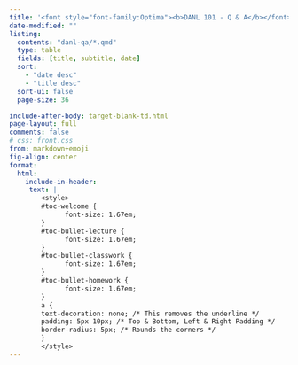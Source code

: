 ```yaml
---
title: '<font style="font-family:Optima"><b>DANL 101 - Q & A</b></font>'
date-modified: ""
listing:
  contents: "danl-qa/*.qmd"
  type: table
  fields: [title, subtitle, date]
  sort: 
    - "date desc"
    - "title desc"  
  sort-ui: false
  page-size: 36

include-after-body: target-blank-td.html
page-layout: full
comments: false
# css: front.css
from: markdown+emoji
fig-align: center
format: 
  html:
    include-in-header:
     text: |
        <style>
        #toc-welcome {
              font-size: 1.67em;
        }
        #toc-bullet-lecture {
              font-size: 1.67em;
        }
        #toc-bullet-classwork {
              font-size: 1.67em;
        }
        #toc-bullet-homework {
              font-size: 1.67em;
        }
        a {
        text-decoration: none; /* This removes the underline */
        padding: 5px 10px; /* Top & Bottom, Left & Right Padding */
        border-radius: 5px; /* Rounds the corners */
        }
        </style>
---
```


